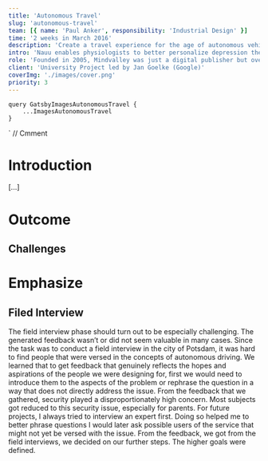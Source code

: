 ```yaml
---
title: 'Autonomous Travel'
slug: 'autonomous-travel'
team: [{ name: 'Paul Anker', responsibility: 'Industrial Design' }]
time: '2 weeks in March 2016'
description: 'Create a travel experience for the age of autonomous vehicles.'
intro: 'Nauu enables physiologists to better personalize depression therapy and gives the patient feedback on the progress they make.'
role: 'Founded in 2005, Mindvalley was just a digital publisher but over the past 10 years the company expanded its business dramatically. Mindvalley has opened a few international branches, went offline organizing global events and meetups, started developing iOS/Android apps and learning platforms in-house.'
client: 'University Project led by Jan Goelke (Google)'
coverImg: './images/cover.png'
priority: 3
---
```




    query GatsbyImagesAutonomousTravel {
        ...ImagesAutonomousTravel
    }
`
// Cmment

# Introduction

[...]

# Outcome

<Carousel wrapper>
    <CustomImage imgSrc="attendants" description="Onboarding" />
    <CustomImage imgSrc="attendants2" description="Preferences" />
    <CustomImage imgSrc="attendants3" description="Preference deletion" />
    <CustomImage imgSrc="money" description="Budget" />
    <CustomImage imgSrc="route" description="Mood" />
    <CustomImage imgSrc="route2" description="Destination" />
    <CustomImage imgSrc="route3" description="Generated route" />
    <CustomImage imgSrc="route4" description="Alternative stops" />
    <CustomImage imgSrc="route5" description="Route intervention" />
</Carousel>

## Challenges

# Emphasize

## Filed Interview

The field interview phase should turn out to be especially challenging. The generated feedback wasn’t or did not seem valuable in many cases. Since the task was to conduct a field interview in the city of Potsdam, it was hard to find people that were versed in the concepts of autonomous driving. We learned that to get feedback that genuinely reflects the hopes and aspirations of the people we were designing for, first we would need to introduce them to the aspects of the problem or rephrase the question in a way that does not directly address the issue. From the feedback that we gathered, security played a disproportionately high concern. Most subjects got reduced to this security issue, especially for parents. For future projects, I always tried to interview an expert first. Doing so helped me to better phrase questions I would later ask possible users of the service that might not yet be versed with the issue.
From the feedback, we got from the field interviews, we decided on our further steps. The higher goals were defined.
